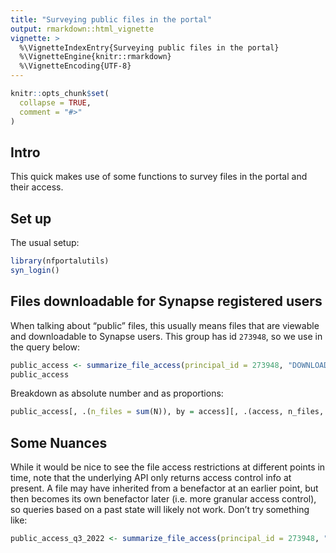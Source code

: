 ```yaml
---
title: "Surveying public files in the portal"
output: rmarkdown::html_vignette
vignette: >
  %\VignetteIndexEntry{Surveying public files in the portal}
  %\VignetteEngine{knitr::rmarkdown}
  %\VignetteEncoding{UTF-8}
---
```


```r
knitr::opts_chunk$set(
  collapse = TRUE,
  comment = "#>"
)
```

## Intro

This quick makes use of some functions to survey files in the portal and their access. 

## Set up 

The usual setup:
```r
library(nfportalutils)
syn_login()
```

## Files downloadable for Synapse registered users

When talking about "public" files, this usually means files that are viewable and downloadable to Synapse users.
This group has id `273948`, so we use in the query below:

```r
public_access <- summarize_file_access(principal_id = 273948, "DOWNLOAD", "syn16858331")
public_access
```

Breakdown as absolute number and as proportions:
```r
public_access[, .(n_files = sum(N)), by = access][, .(access, n_files, proportion = n_files / sum(n_files))]
```

## Some Nuances

While it would be nice to see the file access restrictions at different points in time, note that the underlying API only returns access control info at present.
A file may have inherited from a benefactor at an earlier point, but then becomes its own benefactor later (i.e. more granular access control),
so queries based on a past state will likely not work.
Don't try something like: 
```r
public_access_q3_2022 <- summarize_file_access(principal_id = 273948, "DOWNLOAD", "syn16858331.47")
```